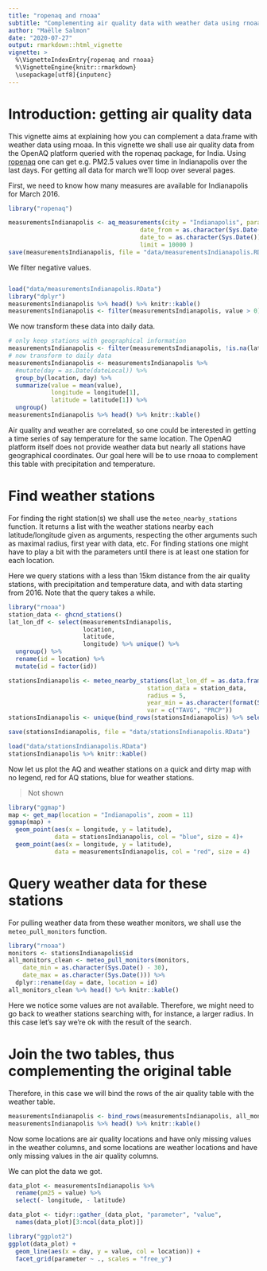 ```yaml
---
title: "ropenaq and rnoaa"
subtitle: "Complementing air quality data with weather data using rnoaa"
author: "Maëlle Salmon"
date: "2020-07-27"
output: rmarkdown::html_vignette
vignette: >
  %\VignetteIndexEntry{ropenaq and rnoaa}
  %\VignetteEngine{knitr::rmarkdown}
  \usepackage[utf8]{inputenc}
---
```




# Introduction: getting air quality data

This vignette aims at explaining how you can complement a data.frame with weather data using rnoaa. In this vignette we shall use air quality data from the OpenAQ platform queried with the ropenaq package, for India. Using [ropenaq](https://github.com/ropensci/ropenaq) one can get e.g. PM2.5 values over time in Indianapolis over the last days. For getting all data for march we'll loop over several pages.

First, we need to know how many measures are available for Indianapolis for March 2016.


```r
library("ropenaq")

measurementsIndianapolis <- aq_measurements(city = "Indianapolis", parameter = "pm25",
                                     date_from = as.character(Sys.Date() - 30),
                                     date_to = as.character(Sys.Date()),
                                     limit = 10000 )
save(measurementsIndianapolis, file = "data/measurementsIndianapolis.RData")
```

We filter negative values.


```r

load("data/measurementsIndianapolis.RData")
library("dplyr")
measurementsIndianapolis %>% head() %>% knitr::kable()
measurementsIndianapolis <- filter(measurementsIndianapolis, value > 0)
```

We now transform these data into daily data.


```r
# only keep stations with geographical information
measurementsIndianapolis <- filter(measurementsIndianapolis, !is.na(latitude))
# now transform to daily data
measurementsIndianapolis <- measurementsIndianapolis %>%
  #mutate(day = as.Date(dateLocal)) %>%
  group_by(location, day) %>%
  summarize(value = mean(value),
            longitude = longitude[1],
            latitude = latitude[1]) %>%
  ungroup()
measurementsIndianapolis %>% head() %>% knitr::kable()

```

Air quality and weather are correlated, so one could be interested in getting a time series of say temperature for the same location. The OpenAQ platform itself does not provide weather data but nearly all stations have geographical coordinates. Our goal here will be to use rnoaa to complement this table with precipitation and temperature.

# Find weather stations

For finding the right station(s) we shall use the `meteo_nearby_stations` function. It returns a list with the weather stations nearby each latitude/longitude given as arguments, respecting the other arguments such as maximal radius, first year with data, etc. For finding stations one might have to play a bit with the parameters until there is at least one station for each location.

Here we query stations with a less than 15km distance from the air quality stations, with precipitation and temperature data, and with data starting from 2016. Note that the query takes a while.


```r
library("rnoaa")
station_data <- ghcnd_stations()
lat_lon_df <- select(measurementsIndianapolis,
                     location,
                     latitude,
                     longitude) %>% unique() %>%
  ungroup() %>%
  rename(id = location) %>%
  mutate(id = factor(id))

stationsIndianapolis <- meteo_nearby_stations(lat_lon_df = as.data.frame(lat_lon_df),
                                       station_data = station_data,
                                       radius = 5,
                                       year_min = as.character(format(Sys.Date(), "%Y")),
                                       var = c("TAVG", "PRCP"))
stationsIndianapolis <- unique(bind_rows(stationsIndianapolis) %>% select(- distance))

save(stationsIndianapolis, file = "data/stationsIndianapolis.RData")

```


```r
load("data/stationsIndianapolis.RData")
stationsIndianapolis %>% knitr::kable()
```

Now let us plot the AQ and weather stations on a quick and dirty map with no legend, red for AQ stations, blue for weather stations.

> Not shown


```r
library("ggmap")
map <- get_map(location = "Indianapolis", zoom = 11)
ggmap(map) +
  geom_point(aes(x = longitude, y = latitude),
             data = stationsIndianapolis, col = "blue", size = 4)+
  geom_point(aes(x = longitude, y = latitude),
             data = measurementsIndianapolis, col = "red", size = 4)
```

# Query weather data for these stations

For pulling weather data from these weather monitors, we shall use the `meteo_pull_monitors` function.


```r
library("rnoaa")
monitors <- stationsIndianapolis$id
all_monitors_clean <- meteo_pull_monitors(monitors,
    date_min = as.character(Sys.Date() - 30),
    date_max = as.character(Sys.Date())) %>%
  dplyr::rename(day = date, location = id)
all_monitors_clean %>% head() %>% knitr::kable()
```

Here we notice some values are not available. Therefore, we might need to go back to weather stations searching with, for instance, a larger radius. In this case let's say we're ok with the result of the search.

# Join the two tables, thus complementing the original table

Therefore, in this case we will bind the rows of the air quality table with the weather table.


```r
measurementsIndianapolis <- bind_rows(measurementsIndianapolis, all_monitors_clean)
measurementsIndianapolis %>% head() %>% knitr::kable()
```


 Now some locations are air quality locations and have only missing values in the weather columns, and some locations are weather locations and have only missing values in the air quality columns.

We can plot the data we got.


```r
data_plot <- measurementsIndianapolis %>%
  rename(pm25 = value) %>%
  select(- longitude, - latitude)

data_plot <- tidyr::gather_(data_plot, "parameter", "value",
  names(data_plot)[3:ncol(data_plot)])

library("ggplot2")
ggplot(data_plot) +
  geom_line(aes(x = day, y = value, col = location)) +
  facet_grid(parameter ~ ., scales = "free_y")
```
